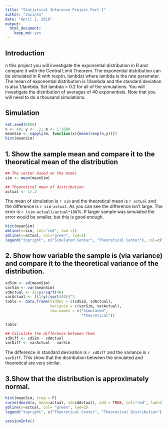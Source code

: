 ---
title: "Statistical Inference Project Part 1"
author: "Jacinto"
date: "April 2, 2016"
output:
  html_document:
    keep_md: yes
---

## Introduction
n this project you will investigate the exponential distribution in R and compare it with the Central Limit Theorem. The exponential distribution can be simulated in R with rexp(n, lambda) where lambda is the rate parameter. The mean of exponential distribution is 1/lambda and the standard deviation is also 1/lambda. Set lambda = 0.2 for all of the simulations. You will investigate the distribution of averages of 40 exponentials. Note that you will need to do a thousand simulations.

## Simulation
```{r}
set.seed(8080)
n <- 40; y <- .2; m <- 1:1000
meanSim <- sapply(m, function(x){mean(rexp(n,y))})
hist(meanSim)
```

## 1. Show the sample mean and compare it to the theoretical mean of the distribution
```{r}
## The center based on the model
sim <- mean(meanSim)
```
```{r}
## Theoretical mean of distribution
actual <- 1/.2
```
The mean of simulation is `r sim` and the theoretical mean is `r actual` and the difference is `r sim-actual`. As you can see the difference isn't large. The error is `r (sim-actual)/actual*100`%. If larger sample was simulated the error would be smaller, but this is good enough. 

```{r}
hist(meanSim)
abline(v=sim, col="red", lwd =1)
abline(v=actual, col="green", lwd=1)
legend("topright", c("Simulated Center", "Theoretical Center"), col=c("red", "green"), lwd=3)
```

## 2. Show how variable the sample is (via variance) and compare it to the theoretical variance of the distribution.
```{r}
sdSim <- sd(meanSim)
varSim <- var(meanSim)
sdActual <- (1/y)/sqrt(40)
varActual <- ((1/y)/sqrt(40))^2
table <- data.frame(StdDev = c(sdSim, sdActual),
                    Variance = c(varSim, varActual),
                    row.names = c("Simulated",
                                  "Theoretical"))

table
```
```{r}
## Calculate the difference between them
sdDiff <- sdSim - sdActual
varDiff <- varActual - varSim
```
The difference in standard devivation is `r sdDiff` and the variance is `r varDiff`. This show that the distribution between the simulated and theoretical are very similar. 

## 3.Show that the distribution is approximately normal.
```{r}
hist(meanSim, freq = F)
curve(dnorm(x, mean=actual, sd=sdActual), add = TRUE, col="red", lwd=2)
abline(v=actual, col= "green", lwd=2)
legend("topright", c("Theoretical Center", "Theoretical Distribution"), col=c("green", "red"), lwd=2)
```








```{r}
sessionInfo()
```